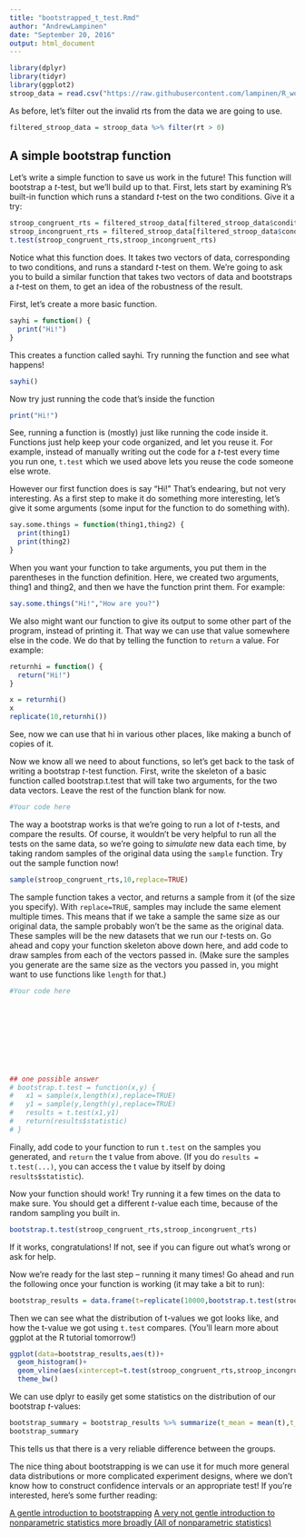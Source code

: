```yaml
---
title: "bootstrapped_t_test.Rmd"
author: "AndrewLampinen"
date: "September 20, 2016"
output: html_document
---
```


```r
library(dplyr)
library(tidyr)
library(ggplot2)
stroop_data = read.csv("https://raw.githubusercontent.com/lampinen/R_workshop_materials/master/data/stroop.csv")
```

As before, let's filter out the invalid rts from the data we are going to use.

```r
filtered_stroop_data = stroop_data %>% filter(rt > 0)
```



A simple bootstrap function
----------------------------

Let's write a simple function to save us work in the future! This function will bootstrap a $t$-test, but we'll build up to that. First, lets start by examining R's built-in function which runs a standard $t$-test on the two conditions. Give it a try:

```r
stroop_congruent_rts = filtered_stroop_data[filtered_stroop_data$condition == "congruent",]$rt
stroop_incongruent_rts = filtered_stroop_data[filtered_stroop_data$condition == "incongruent",]$rt
t.test(stroop_congruent_rts,stroop_incongruent_rts)
```

Notice what this function does. It takes two vectors of data, corresponding to two conditions, and runs a standard $t$-test on them. We're going to ask you to build a similar function that takes two vectors of data and bootstraps a $t$-test on them, to get an idea of the robustness of the result.

First, let's create a more basic function.

```r
sayhi = function() {
  print("Hi!")
}
```

This creates a function called sayhi. Try running the function and see what happens!

```r
sayhi()
```

Now try just running the code that's inside the function

```r
print("Hi!")
```

See, running a function is (mostly) just like running the code inside it. Functions just help keep your code organized, and let you reuse it. For example, instead of manually writing out the code for a $t$-test every time you run one, `t.test` which we used above lets you reuse the code someone else wrote.

However our first function does is say "Hi!" That's endearing, but not very interesting. As a first step to make it do something more interesting, let's give it some arguments (some input for the function to do something with).

```r
say.some.things = function(thing1,thing2) {
  print(thing1)
  print(thing2)
}
```

When you want your function to take arguments, you put them in the parentheses in the function definition. Here, we created two arguments, thing1 and thing2, and then we have the function print them. For example:

```r
say.some.things("Hi!","How are you?")
```

We also might want our function to give its output to some other part of the program, instead of printing it. That way we can use that value somewhere else in the code. We do that by telling the function to `return` a value. For example:

```r
returnhi = function() {
  return("Hi!")
}

x = returnhi()
x
replicate(10,returnhi())
```

See, now we can use that hi in various other places, like making a bunch of copies of it.

Now we know all we need to about functions, so let's get back to the task of writing a bootstrap $t$-test function. First, write the skeleton of a basic function called bootstrap.t.test that will take two arguments, for the two data vectors. Leave the rest of the function blank for now.

```r
#Your code here
```

The way a bootstrap works is that we're going to run a lot of $t$-tests, and compare the results. Of course, it wouldn't be very helpful to run all the tests on the same data, so we're going to *simulate* new data each time, by taking random samples of the original data using the `sample` function. Try out the sample function now!

```r
sample(stroop_congruent_rts,10,replace=TRUE)
```

The sample function takes a vector, and returns a sample from it (of the size you specify). With `replace=TRUE`, samples may include the same element multiple times. This means that if we take a sample the same size as our original data, the sample probably won't be the same as the original data. These samples will be the new datasets that we run our $t$-tests on. Go ahead and copy your function skeleton above down here, and add code to draw samples from each of the vectors passed in. (Make sure the samples you generate are the same size as the vectors you passed in, you might want to use functions like `length` for that.)

```r
#Your code here










## one possible answer
# bootstrap.t.test = function(x,y) {
#   x1 = sample(x,length(x),replace=TRUE)
#   y1 = sample(y,length(y),replace=TRUE)
#   results = t.test(x1,y1)
#   return(results$statistic)
# }
```

Finally, add code to your function to run `t.test` on the samples you generated, and `return` the t value from above. (If you do `results = t.test(...)`, you can access the t value by itself by doing `results$statistic`). 

Now your function should work! Try running it a few times on the data to make sure. You should get a different $t$-value each time, because of the random sampling you built in. 

```r
bootstrap.t.test(stroop_congruent_rts,stroop_incongruent_rts)
```

If it works, congratulations! If not, see if you can figure out what's wrong or ask for help.

Now we're ready for the last step -- running it many times! Go ahead and run the following once your function is working (it may take a bit to run):

```r
bootstrap_results = data.frame(t=replicate(10000,bootstrap.t.test(stroop_congruent_rts,stroop_incongruent_rts)))
```

Then we can see what the distribution of t-values we got looks like, and how the t-value we got using `t.test` compares. (You'll learn more about ggplot at the R tutorial tomorrow!)

```r
ggplot(data=bootstrap_results,aes(t))+
  geom_histogram()+
  geom_vline(aes(xintercept=t.test(stroop_congruent_rts,stroop_incongruent_rts)$statistic,color="original t value"))+
  theme_bw()
```

We can use dplyr to easily get some statistics on the distribution of our bootstrap $t$-values:

```r
bootstrap_summary = bootstrap_results %>% summarize(t_mean = mean(t),t_std = sd(t))
bootstrap_summary
```

This tells us that there is a very reliable difference between the groups.

The nice thing about bootstrapping is we can use it for much more general data distributions or more complicated experiment designs, where we don't know how to construct confidence intervals or an appropriate test! If you're interested, here's some further reading:

[A gentle introduction to bootstrapping](http://t-redactyl.io/blog/2015/09/a-gentle-introduction-to-bootstrapping.html)
[A very not gentle introduction to nonparametric statistics more broadly (All of nonparametric statistics)](https://ebookcentral.proquest.com/lib/stanford-ebooks/detail.action?docID=302780)
